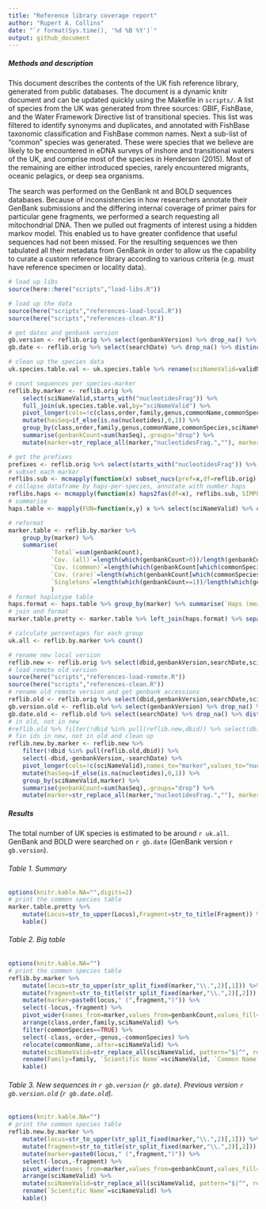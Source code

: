 ```yaml
---
title: "Reference library coverage report"
author: "Rupert A. Collins"
date: "`r format(Sys.time(), '%d %B %Y')`"
output: github_document
---
```



##### Methods and description
This document describes the contents of the UK fish reference library, generated from public databases. 
The document is a dynamic knitr document and can be updated quickly using the Makefile in `scripts/`.
A list of species from the UK was generated from three sources: GBIF, FishBase, and the Water Framework Directive list of transitional species.
This list was filtered to identify synonyms and duplicates, and annotated with FishBase taxonomic classification and FishBase common names.
Next a sub-list of "common" species was generated. 
These were species that we believe are likely to be encountered in eDNA surveys of inshore and transitional waters of the UK, and comprise most of the species in Henderson (2015).
Most of the remaining are either introduced species, rarely encountered migrants, oceanic pelagics, or deep sea organisms.


The search was performed on the GenBank nt and BOLD sequences databases. 
Because of inconsistencies in how researchers annotate their GenBank submissions and the differing internal coverage of primer pairs for particular gene fragments, we performed a search requesting all mitochondrial DNA.
Then we pulled out fragments of interest using a hidden markov model. This enabled us to have greater confidence that useful sequences had not been missed.
For the resulting sequences we then tabulated all their metadata from GenBank in order to allow us the capability to curate a custom reference library according to various criteria (e.g. must have reference specimen or locality data).


```r
# load up libs
source(here::here("scripts","load-libs.R"))
```


```r
# load up the data
source(here("scripts","references-load-local.R"))
source(here("scripts","references-clean.R"))
```


```r
# get dates and genbank version
gb.version <- reflib.orig %>% select(genbankVersion) %>% drop_na() %>% distinct(genbankVersion) %>% pull(genbankVersion)
gb.date <- reflib.orig %>% select(searchDate) %>% drop_na() %>% distinct(searchDate) %>% pull(searchDate)
```


```r
# clean up the species data
uk.species.table.val <- uk.species.table %>% rename(sciNameValid=validName)
```


```r
# count sequences per species-marker
reflib.by.marker <- reflib.orig %>% 
    select(sciNameValid,starts_with("nucleotidesFrag")) %>%
    full_join(uk.species.table.val,by="sciNameValid") %>%
    pivot_longer(cols=!c(class,order,family,genus,commonName,commonSpecies,sciNameValid),names_to="marker",values_to="nucleotides") %>% 
    mutate(hasSeq=if_else(is.na(nucleotides),0,1)) %>% 
    group_by(class,order,family,genus,commonName,commonSpecies,sciNameValid,marker) %>%
    summarise(genbankCount=sum(hasSeq),.groups="drop") %>%
    mutate(marker=str_replace_all(marker,"nucleotidesFrag.",""), marker=str_replace_all(marker,".noprimers",""))
```


```r
# get the prefixes 
prefixes <- reflib.orig %>% select(starts_with("nucleotidesFrag")) %>% names() %>% str_replace_all("nucleotidesFrag\\.","")
# subset each marker
reflibs.sub <- mcmapply(function(x) subset_nucs(pref=x,df=reflib.orig), prefixes, SIMPLIFY=FALSE,USE.NAMES=TRUE,mc.cores=2)
# collapse dataframe by haps-per-species, annotate with number haps
reflibs.haps <- mcmapply(function(x) haps2fas(df=x), reflibs.sub, SIMPLIFY=FALSE,USE.NAMES=TRUE,mc.cores=2)
# summarise
haps.table <- mapply(FUN=function(x,y) x %>% select(sciNameValid) %>% count(sciNameValid) %>% mutate(marker=y), reflibs.haps, names(reflibs.haps), SIMPLIFY=FALSE) %>% purrr::reduce(rbind) %>% mutate(marker=str_replace_all(marker,".noprimers",""))
```


```r
# reformat
marker.table <- reflib.by.marker %>% 
    group_by(marker) %>% 
    summarise(
            `Total`=sum(genbankCount),
            `Cov. (all)`=length(which(genbankCount>0))/length(genbankCount),
            `Cov. (common)`=length(which(genbankCount[which(commonSpecies==TRUE)]>0))/length(genbankCount[which(commonSpecies==TRUE)]),
            `Cov. (rare)`=length(which(genbankCount[which(commonSpecies==FALSE)]>0))/length(genbankCount[which(commonSpecies==FALSE)]),
            `Singletons`=length(which(genbankCount==1))/length(which(genbankCount>0))
            ) 
# format haplotype table
haps.format <- haps.table %>% group_by(marker) %>% summarise(`Haps (mean)`=mean(n),`Haps (median)`=median(n),.groups="drop")
# join and format
marker.table.pretty <- marker.table %>% left_join(haps.format) %>% separate(marker,into=c("Locus","Fragment"))
```


```r
# calculate percentages for each group
uk.all <- reflib.by.marker %>% count()
```

```r
# rename new local version
reflib.new <- reflib.orig %>% select(dbid,genbankVersion,searchDate,sciNameValid,starts_with("nucleotidesFrag"))
# load remote old version
source(here("scripts","references-load-remote.R"))
source(here("scripts","references-clean.R"))
# rename old remote version and get genbank accessions
reflib.old <- reflib.orig %>% select(dbid,genbankVersion,searchDate,sciNameValid,starts_with("nucleotidesFrag"))
gb.version.old <- reflib.old %>% select(genbankVersion) %>% drop_na() %>% distinct(genbankVersion) %>% pull(genbankVersion)
gb.date.old <- reflib.old %>% select(searchDate) %>% drop_na() %>% distinct(searchDate) %>% pull(searchDate)
# in old, not in new
#reflib.old %>% filter(!dbid %in% pull(reflib.new,dbid)) %>% select(dbid,sciNameValid) %>% print(n=Inf)
# fin ids in new, not in old and clean up
reflib.new.by.marker <- reflib.new %>% 
    filter(!dbid %in% pull(reflib.old,dbid)) %>% 
    select(-dbid,-genbankVersion,-searchDate) %>% 
    pivot_longer(cols=!c(sciNameValid),names_to="marker",values_to="nucleotides") %>% 
    mutate(hasSeq=if_else(is.na(nucleotides),0,1)) %>% 
    group_by(sciNameValid,marker) %>%
    summarise(genbankCount=sum(hasSeq),.groups="drop") %>%
    mutate(marker=str_replace_all(marker,"nucleotidesFrag.",""), marker=str_replace_all(marker,".noprimers",""))
```


##### Results

The total number of UK species is estimated to be around `r uk.all`.
GenBank and BOLD were searched on `r gb.date` (GenBank version `r gb.version`).


###### Table 1. Summary
```r
options(knitr.kable.NA="",digits=2)
# print the common species table
marker.table.pretty %>%
    mutate(Locus=str_to_upper(Locus),Fragment=str_to_title(Fragment)) %>%
    kable()
```


###### Table 2. Big table
```r
options(knitr.kable.NA="")
# print the common species table
reflib.by.marker %>%
    mutate(locus=str_to_upper(str_split_fixed(marker,"\\.",2)[,1])) %>% 
    mutate(fragment=str_to_title(str_split_fixed(marker,"\\.",2)[,2])) %>%
    mutate(marker=paste0(locus," (",fragment,")")) %>%
    select(-locus,-fragment) %>%
    pivot_wider(names_from=marker,values_from=genbankCount,values_fill=0) %>%
    arrange(class,order,family,sciNameValid) %>%
    filter(commonSpecies==TRUE) %>%
    select(-class,-order,-genus,-commonSpecies) %>%
    relocate(commonName,.after=sciNameValid) %>%
    mutate(sciNameValid=str_replace_all(sciNameValid, pattern="$|^", replacement="*")) %>%
    rename(Family=family, `Scientific Name`=sciNameValid, `Common Name`=commonName) %>%
    kable()
```

###### Table 3. New sequences in `r gb.version` (`r gb.date`). Previous version `r gb.version.old` (`r gb.date.old`).
```r
options(knitr.kable.NA="")
# print the common species table
reflib.new.by.marker %>%
    mutate(locus=str_to_upper(str_split_fixed(marker,"\\.",2)[,1])) %>% 
    mutate(fragment=str_to_title(str_split_fixed(marker,"\\.",2)[,2])) %>%
    mutate(marker=paste0(locus," (",fragment,")")) %>%
    select(-locus,-fragment) %>%
    pivot_wider(names_from=marker,values_from=genbankCount,values_fill=0) %>%
    arrange(sciNameValid) %>%
    mutate(sciNameValid=str_replace_all(sciNameValid, pattern="$|^", replacement="*")) %>%
    rename(`Scientific Name`=sciNameValid) %>%
    kable()
```